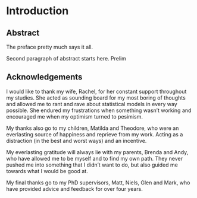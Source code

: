 
# Introduction {-}

## Abstract {-}

The preface pretty much says it all.

Second paragraph of abstract starts here. Prelim


## Acknowledgements {-}

I would like to thank my wife, Rachel, for her constant support throughout my studies. She acted as sounding board for my most boring of thoughts and allowed me to rant and rave about statistical models in every way possible. She endured my frustrations when something wasn't working and encouraged me when my optimism turned to pesimism.

My thanks also go to my children, Matilda and Theodore, who were an everlasting source of happiness and reprieve from my work. Acting as a distraction (in the best and worst ways) and an incentive.

My everlasting gratitude will always lie with my parents, Brenda and Andy, who have allowed me to be myself and to find my own path. They never pushed me into something that I didn't want to do, but also guided me towards what I would be good at.

My final thanks go to my PhD supervisors, Matt, Niels, Glen and Mark, who have provided advice and feedback for over four years. 

